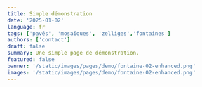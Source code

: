 ```yaml
---
title: Simple démonstration
date: '2025-01-02'
language: fr
tags: ['pavés', 'mosaïques', 'zelliges','fontaines']
authors: ['contact']
draft: false
summary: Une simple page de démonstration.
featured: false
banner: '/static/images/pages/demo/fontaine-02-enhanced.png'
images: '/static/images/pages/demo/fontaine-02-enhanced.png'
---
```


<div className="grid grid-cols-1 md:grid-cols-2 lg:grid-cols-3 gap-2">
    <FancyBoxImage 
      src="/static/images/pages/demo/fontaine-02-enhanced.png" 
      alt="Fontaine 02"  
      width={2882}
      height={1591}
      className="w-full"
    />
    <FancyBoxImage 
      src="/static/images/pages/demo/fontaine-01.png" 
      alt="Fontaine 01"  
      width={2912}
      height={1632}      
      className="w-full"
    />
      <FancyBoxImage 
      src="/static/images/pages/demo/maison-02.png" 
      alt="Maison"  
      width={2912}
      height={1632}       
      className="w-full"
    />
    <FancyBoxImage 
      src="/static/images/pages/demo/piscine-01.png" 
      alt="Piscine"  
      width={2912}
      height={1632}         
      className="w-full"
    />
    <FancyBoxImage 
      src="/static/images/pages/demo/porte-01.png" 
      alt="Porte"  
      width={2912}
      height={1632}            
      className="w-full"
    />
    <FancyBoxImage 
      src="/static/images/pages/demo/rue-01.png" 
      alt="Rue"  
      width={2912}
      height={1632}            
      className="w-full"
    />    
    <FancyBoxImage 
      src="/static/images/pages/demo/village-01.png" 
      alt="Village"  
      width={2912}
      height={1632}            
      className="w-full"
    />     
    <FancyBoxImage 
      src="/static/images/pages/demo/mosaique-01.png" 
      alt="Mosaique"  
      width={2912}
      height={1632}            
      className="w-full"
    />     
    <FancyBoxImage 
      src="/static/images/pages/demo/zelliges-01.png" 
      alt="Zelliges"  
      width={2912}
      height={1632}            
      className="w-full"
    />     
</div>